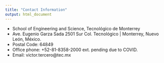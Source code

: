 ```yaml
---
title: "Contact Information"
output: html_document
---
```


- School of Engineering and Science, Tecnológico de Monterrey
- Ave. Eugenio Garza Sada 2501 Sur Col. Tecnológico | Monterrey, Nuevo León, México.
- Postal Code: 64849
- Office phone: +52-81-8358-2000 ext. pending due to COVID.
- Email: victor.tercero@tec.mx